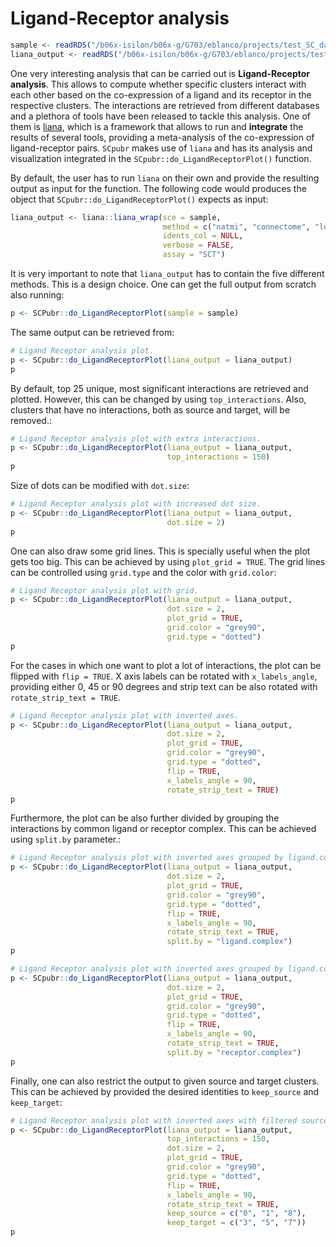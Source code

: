 # Ligand-Receptor analysis

```r
sample <- readRDS("/b06x-isilon/b06x-g/G703/eblanco/projects/test_SC_datasets/sc_dataset.rds")
liana_output <- readRDS("/b06x-isilon/b06x-g/G703/eblanco/projects/test_SC_datasets/liana_cellphoneDB.rds")
```

One very interesting analysis that can be carried out is **Ligand-Receptor analysis**. This allows to compute whether specific clusters interact with each other based on the co-expression of a ligand and its receptor in the respective clusters. The interactions are retrieved from different databases and a plethora of tools have been released to tackle this analysis. One of them is [liana](https://saezlab.github.io/liana/index.html), which is a framework that allows to run and **integrate** the results of several tools, providing a meta-analysis of the co-expression of ligand-receptor pairs. `SCpubr` makes use of `liana` and has its analysis and visualization integrated in the `SCpubr::do_LigandReceptorPlot()` function. 

By default, the user has to run `liana` on their own and provide the resulting output as input for the function. The following code would produces the object that `SCpubr::do_LigandReceptorPlot()` expects as input:

```r
liana_output <- liana::liana_wrap(sce = sample,
                                  method = c("natmi", "connectome", "logfc", "sca", "cellphonedb"),
                                  idents_col = NULL,
                                  verbose = FALSE,
                                  assay = "SCT")
```

It is very important to note that `liana_output` has to contain the five different methods. This is a design choice. One can get the full output from scratch also running:

```r
p <- SCPubr::do_LigandReceptorPlot(sample = sample)
```

The same output can be retrieved from:

```r
# Ligand Receptor analysis plot.
p <- SCpubr::do_LigandReceptorPlot(liana_output = liana_output)
p
```

By default, top 25 unique, most significant interactions are retrieved and plotted. However, this can be changed by using `top_interactions`. Also, clusters that have no interactions, both as source and target, will be removed.:

```r
# Ligand Receptor analysis plot with extra interactions.
p <- SCpubr::do_LigandReceptorPlot(liana_output = liana_output,
                                   top_interactions = 150)
p
```

Size of dots can be modified with `dot.size`:

```r
# Ligand Receptor analysis plot with increased dot size.
p <- SCpubr::do_LigandReceptorPlot(liana_output = liana_output,
                                   dot.size = 2)
p
```
One can also draw some grid lines. This is specially useful when the plot gets too big. This can be achieved by using `plot_grid = TRUE`. The grid lines can be controlled using `grid.type` and the color with `grid.color`: 

```r
# Ligand Receptor analysis plot with grid.
p <- SCpubr::do_LigandReceptorPlot(liana_output = liana_output,
                                   dot.size = 2,
                                   plot_grid = TRUE,
                                   grid.color = "grey90",
                                   grid.type = "dotted")
p
```

For the cases in which one want to plot a lot of interactions, the plot can be flipped with `flip = TRUE`. X axis labels can be rotated with `x_labels_angle`, providing either 0, 45 or 90 degrees and strip text can be also rotated with `rotate_strip_text = TRUE`.

```r
# Ligand Receptor analysis plot with inverted axes.
p <- SCpubr::do_LigandReceptorPlot(liana_output = liana_output,
                                   dot.size = 2,
                                   plot_grid = TRUE,
                                   grid.color = "grey90",
                                   grid.type = "dotted",
                                   flip = TRUE, 
                                   x_labels_angle = 90,
                                   rotate_strip_text = TRUE)
p
```

Furthermore, the plot can be also further divided by grouping the interactions by common ligand or receptor complex. This can be achieved using `split.by` parameter.:
```r
# Ligand Receptor analysis plot with inverted axes grouped by ligand.complex.
p <- SCpubr::do_LigandReceptorPlot(liana_output = liana_output,
                                   dot.size = 2,
                                   plot_grid = TRUE,
                                   grid.color = "grey90",
                                   grid.type = "dotted",
                                   flip = TRUE, 
                                   x_labels_angle = 90,
                                   rotate_strip_text = TRUE,
                                   split.by = "ligand.complex")
p
```

```r
# Ligand Receptor analysis plot with inverted axes grouped by ligand.complex.
p <- SCpubr::do_LigandReceptorPlot(liana_output = liana_output,
                                   dot.size = 2,
                                   plot_grid = TRUE,
                                   grid.color = "grey90",
                                   grid.type = "dotted",
                                   flip = TRUE, 
                                   x_labels_angle = 90,
                                   rotate_strip_text = TRUE,
                                   split.by = "receptor.complex")
p
```

Finally, one can also restrict the output to given source and target clusters. This can be achieved by provided the desired identities to `keep_source` and `keep_target`:

```r
# Ligand Receptor analysis plot with inverted axes with filtered source and targets.
p <- SCpubr::do_LigandReceptorPlot(liana_output = liana_output,
                                   top_interactions = 150,
                                   dot.size = 2,
                                   plot_grid = TRUE,
                                   grid.color = "grey90",
                                   grid.type = "dotted",
                                   flip = TRUE, 
                                   x_labels_angle = 90,
                                   rotate_strip_text = TRUE,
                                   keep_source = c("0", "1", "8"),
                                   keep_target = c("3", "5", "7"))
p
```
